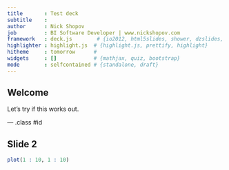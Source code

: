 ```yaml
---
title       : Test deck
subtitle    : 
author      : Nick Shopov
job         : BI Software Developer | www.nickshopov.com
framework   : deck.js        # {io2012, html5slides, shower, dzslides, ...}
highlighter : highlight.js  # {highlight.js, prettify, highlight}
hitheme     : tomorrow      # 
widgets     : []            # {mathjax, quiz, bootstrap}
mode        : selfcontained # {standalone, draft}
---
```


## Welcome

Let's try if this works out.

--- .class #id 

## Slide 2

```r
plot(1 : 10, 1 : 10)
```

